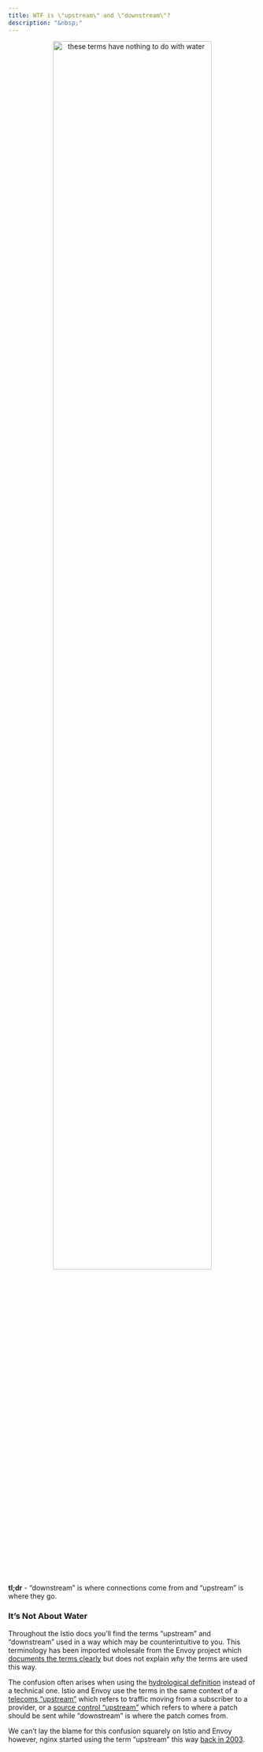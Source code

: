 ```yaml
---
title: WTF is \"upstream\" and \"downstream\"?
description: "&nbsp;"
---
```


::: {style="text-align: center"}
[![these terms have nothing to do with water](media/river.png "A wild river surrounded by trees with mountains in the distance and the word NOPE written over top of it in large block letters."){width=80%}](https://pixabay.com/photos/river-rocks-trees-conifer-stones-5765785/)
:::

::: {.callout-tip appearance="simple" icon=false}
**tl;dr** - "downstream" is where connections come from and "upstream" is where they go.
:::

### It's Not About Water

Throughout the Istio docs you'll find the terms "upstream" and "downstream" used in a way which may be counterintuitive to you. This terminology has been imported wholesale from the Envoy project which [documents the terms clearly](https://www.envoyproxy.io/docs/envoy/latest/intro/arch_overview/intro/terminology#terminology) but does not explain _why_ the terms are used this way.

The confusion often arises when using the [hydrological definition](https://en.wikipedia.org/wiki/Current_(hydrology)) instead of a technical one. Istio and Envoy use the terms in the same context of a [telecoms "upstream"](https://en.wikipedia.org/wiki/Upstream_(networking)) which refers to traffic moving from a subscriber to a provider, or a [source control "upstream"](https://www.atlassian.com/git/tutorials/git-forks-and-upstreams) which refers to where a patch should be sent while "downstream" is where the patch comes from.

We can't lay the blame for this confusion squarely on Istio and Envoy however, nginx started using the term "upstream" this way [back in 2003](https://github.com/nginx/nginx/commit/dc479b4d98d5b65b78689c5282a31c70efadd928).
